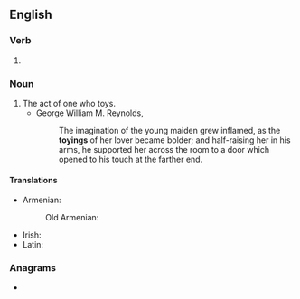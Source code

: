 ==English==

===Verb===
{{head|en|present participle}}

# {{present participle of|toy|lang=en|nocat=1}}

===Noun===
{{en-noun}}

# The act of one who toys.
#* George William M. Reynolds, ''{{w|The Mysteries of London}}''
#*: The imagination of the young maiden grew inflamed, as the '''toyings''' of her lover became bolder; and half-raising her in his arms, he supported her across the room to a door which opened to his touch at the farther end.

====Translations====
{{trans-top|the act of one who toys}}
* Armenian:
*: Old Armenian: {{t|xcl|խնծիղ}}
{{trans-mid}}
* Irish: {{t|ga|áilleagánacht|f}}
* Latin: {{t+|la|lūsus|m}}
{{trans-bottom}}

===Anagrams===
* {{anagrams|en|a=ginoty|yoting}}